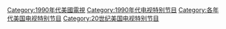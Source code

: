 [[Category:1990年代美國電視|Category:1990年代美國電視]]
[[Category:1990年代电视特别节目|Category:1990年代电视特别节目]]
[[Category:各年代美国电视特别节目|Category:各年代美国电视特别节目]]
[[Category:20世纪美国电视特别节目|Category:20世纪美国电视特别节目]]